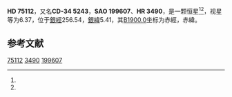 {{Starbox begin
| name = HD 75112
}}
{{Starbox observe
| epoch = [[J2000.0|J2000.0]]
| constell = {{星座名待查}}<ref name=SIMBAD>{{cite web
 | url=http://simbad.u-strasbg.fr/simbad/sim-id?Ident=HR+3490
 | title =Pulsating variable Star
 | publisher=Centre de Données astronomiques de Strasbourg
 | work=SIMBAD
 | accessdate=2012-07-13}}</ref><ref name=DATA>{{cite web
 | url=http://vizier.u-strasbg.fr/viz-bin/VizieR-5?-out.add=.&-source=5050&-corr=PK=HR&-out.max=9999&HR=3490
 | title=VizieR Detailed Page
 | accessdate=2012-07-13
 | archive-date=2016-03-04
 | archive-url=https://web.archive.org/web/20160304231233/http://vizier.u-strasbg.fr/viz-bin/VizieR-5?-out.add=.&-source=5050&-corr=PK=HR&-out.max=9999&HR=3490
 | dead-url=no
 }}</ref>
| 星官 = 
| ra = {{RA|8|46|49.2}}<ref name=SIMBAD /><ref name=DATA />
| dec = {{DEC|-34|37|22}}<ref name=SIMBAD /><ref name=DATA />
| appmag_v = 6.37<ref name=SIMBAD /><ref name=DATA />
}}
{{Starbox character
| class = B4V<ref name=SIMBAD /><ref name=DATA />
| b-v = -0.13<ref name=SIMBAD /><ref name=DATA />
| u-b = -0.58<ref name=SIMBAD /><ref name=DATA />
| r-i = <ref name=SIMBAD /><ref name=DATA />
| variable = 
}}
{{Starbox astrometry
| radial_v = -0.58
| prop_mo_ra = 15
| parallax = 
| p_error = 
}}
{{Starbox catalog
| names =CD-34 5243，[[SAO星表|SAO]] 199607，[[HD星表|HD]] 75112，[[HR星表|HR]] 3490}}
{{Starbox reference |Simbad=HR+3490}}
{{Starbox end}}

'''HD 75112'''，又名'''CD-34 5243'''，'''SAO 199607'''、'''HR 3490'''，是一颗恒星<ref name=SIMBAD /><ref name=DATA />，视星等为6.37，位于[[銀道座標系|銀經]]256.54，[[銀道座標系|銀緯]]5.41，其[[B1900.0|B1900.0]]坐标为赤經{{RA|8|42|50.9}}，赤緯{{DEC|-34|5.41|22}}。

== 参考文献 ==
{{reflist}}

{{star-stub}}

[[Category:HD和HDE天體|75112]]
[[Category:HR天體|3490]]
[[Category:SAO天體|199607]]